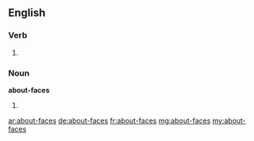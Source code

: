 ==English==

===Verb===
{{head|en}}

# {{en-third-person singular of|about-face}}

===Noun===
'''about-faces'''

# {{plural of|about-face}}

[[ar:about-faces]]
[[de:about-faces]]
[[fr:about-faces]]
[[mg:about-faces]]
[[my:about-faces]]